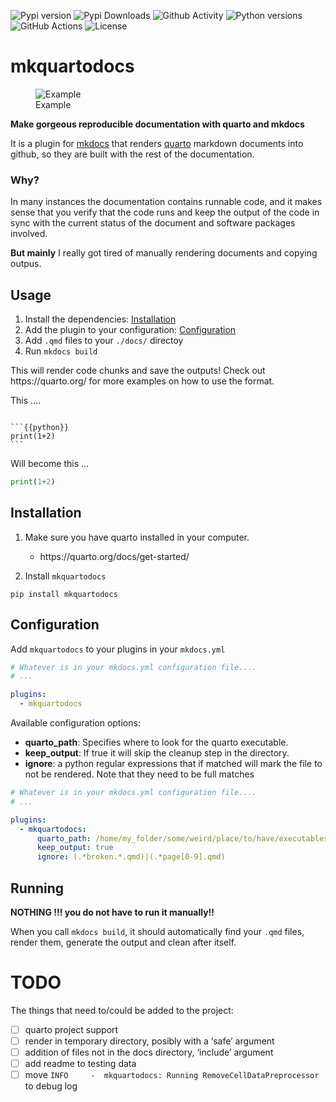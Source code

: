 
![Pypi version](https://img.shields.io/pypi/v/mkquartodocs?style=flat-square)
![Pypi Downloads](https://img.shields.io/pypi/dm/mkquartodocs?style=flat-square)
![Github Activity](https://img.shields.io/github/last-commit/jspaezp/mkquartodocs?style=flat-square)
![Python versions](https://img.shields.io/pypi/pyversions/mkquartodocs?style=flat-square)
![GitHub Actions](https://img.shields.io/github/workflow/status/jspaezp/mkquartodocs/CI%20Testing/release?style=flat-square)
![License](https://img.shields.io/pypi/l/mkquartodocs?style=flat-square)

# mkquartodocs

![Example](readme_assets/gif.gif "Example")

**Make gorgeous reproducible documentation with quarto and mkdocs**

It is a plugin for [mkdocs](https://www.mkdocs.org/) that renders [quarto](https://quarto.org) markdown documents into
github, so they are built with the rest of the documentation.

### Why?

In many instances the documentation contains runnable code, and it makes sense that you verify that the code runs and
keep the output of the code in sync with the current status of the document and software packages involved.

**But mainly** I really got tired of manually rendering documents and copying outpus.

## Usage

1. Install the dependencies: [Installation](#installation)
1. Add the plugin to your configuration: [Configuration](#configuration)
1. Add `.qmd` files to your `./docs/` directoy
1. Run `mkdocs build`

This will render code chunks and save the outputs! Check out https://quarto.org/ for more examples on how to use the
format.

This ....

````

```{{python}}
print(1+2)
```

````

Will become this ...

```python
print(1+2)
```

## Installation

1. Make sure you have quarto installed in your computer.

   - https://quarto.org/docs/get-started/

1. Install `mkquartodocs`

```shell
pip install mkquartodocs
```

## Configuration

Add `mkquartodocs` to your plugins in your `mkdocs.yml`

```yaml
# Whatever is in your mkdocs.yml configuration file....
# ...

plugins:
  - mkquartodocs

```

Available configuration options:

- **quarto_path**: Specifies where to look for the quarto executable.
- **keep_output**: If true it will skip the cleanup step in the directory.
- **ignore**: a python regular expressions that if matched will mark the file to not be rendered. Note that they need to
  be full matches

```yaml
# Whatever is in your mkdocs.yml configuration file....
# ...

plugins:
  - mkquartodocs:
      quarto_path: /home/my_folder/some/weird/place/to/have/executables/quarto
      keep_output: true
      ignore: (.*broken.*.qmd)|(.*page[0-9].qmd)

```

## Running

**NOTHING !!! you do not have to run it manually!!**

When you call `mkdocs build`, it should automatically find your `.qmd` files, render them, generate the output and clean
after itself.

# TODO

The things that need to/could be added to the project:

- [ ] quarto project support
- [ ] render in temporary directory, posibly with a 'safe' argument
- [ ] addition of files not in the docs directory, 'include' argument
- [ ] add readme to testing data
- [ ] move `INFO     -  mkquartodocs: Running RemoveCellDataPreprocessor` to debug log
